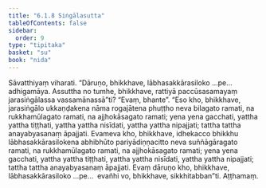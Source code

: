 ```yaml
---
title: "6.1.8 Siṅgālasutta"
tableOfContents: false
sidebar:
  order: 9
type: "tipitaka"
basket: "su"
book: "nida"
---
```



<DynamicBreadcrumb />

<Division number="164" book="nida" bookNo="12" page="427">

<Paragraph number="1039" book="nida">
Sāvatthiyaṃ viharati. “Dāruṇo, bhikkhave, lābhasakkārasiloko …pe…  adhigamāya. Assuttha no tumhe, bhikkhave, rattiyā paccūsasamayaṃ jarasiṅgālassa vassamānassā”ti? “Evaṃ, bhante”. “Eso kho, bhikkhave, jarasiṅgālo ukkaṇḍakena nāma rogajātena phuṭṭho neva bilagato ramati, na rukkhamūlagato ramati, na ajjhokāsagato ramati; yena yena gacchati, yattha yattha tiṭṭhati, yattha yattha nisīdati, yattha yattha nipajjati; tattha tattha anayabyasanaṃ āpajjati. Evameva kho, bhikkhave, idhekacco bhikkhu lābhasakkārasilokena abhibhūto pariyādiṇṇacitto neva suññāgāragato ramati, na rukkhamūlagato ramati, na ajjhokāsagato ramati; yena yena gacchati, yattha yattha tiṭṭhati, yattha yattha nisīdati, yattha yattha nipajjati; tattha tattha anayabyasanaṃ āpajjati. Evaṃ dāruṇo kho, bhikkhave, lābhasakkārasiloko …pe…  evañhi vo, bhikkhave, sikkhitabban”ti.

</Paragraph>
</Division>

<Paragraph number="1040" type="center" book="nida">
Aṭṭhamaṃ.
</Paragraph>